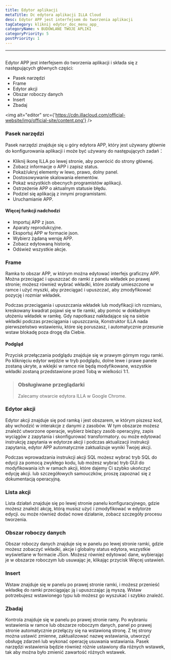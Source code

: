 ```yaml
---
title: Edytor aplikacji
metaTitle: Dc edytora aplikacji ILLA Cloud
desc: Edytor APP jest interfejsem do tworzenia aplikacji
tagCategory: kliknij edytor_doc_menu_app_
categoryName: 🌀 BUDOWLANE TWOJE APLIKI
categoryPriority: 5
postPriority: 1
---
```


* * *

## <Heading hidden>Edytor aplikacji</Heading>

Edytor APP jest interfejsem do tworzenia aplikacji i składa się z następujących głównych części:

-   Pasek narzędzi
-   Frame
-   Edytor akcji
-   Obszar roboczy danych
-   Insert
-   Zbadaj

<img alt="editor" src={'https://cdn.illacloud.com/official-website/img/official-site/content.png'} />

### Pasek narzędzi

Pasek narzędzi znajduje się u góry edytora APP, który jest używany głównie do konfigurowania aplikacji i może być używany do następujących zadań：

-   Kliknij ikonę ILLA po lewej stronie, aby powrócić do strony głównej.
-   Zobacz informacje o APP i zapisz status.
-   Pokaż/ukryj elementy w lewo, prawo, dolny panel.
-   Dostosowywanie skalowania elementów.
-   Pokaż wszystkich obecnych programistów aplikacji.
-   Ostrzeżenie APP o aktualnym statusie błędu.
-   Podziel się aplikacją z innymi programistami.
-   Uruchamianie APP.

#### Więcej funkcji nadchodzi

-   Importuj APP z json.
-   Aparaty reprodukcyjne.
-   Eksportuj APP w formacie json.
-   Wybierz żądaną wersję APP.
-   Zobacz edytowaną historię.
-   Odśwież wszystkie akcje.

[//]: # "[Image]"

### Frame

Ramka to obszar APP, w którym można edytować interfejs graficzny APP. Można przeciągać i upuszczać do ramki z panelu wkładek po prawej stronie; możesz również wybrać wkładki, które zostały umieszczone w ramce i użyć myszki, aby przeciągać i upuszczać, aby zmodyfikować pozycję i rozmiar wkładek.

Podczas przeciągania i upuszczania wkładek lub modyfikacji ich rozmiaru, kreskowany kwadrat pojawi się w tle ramki, aby pomóc w dokładnym ułożeniu wkładek w ramkę. Gdy napotkasz nakładające się na siebie wkładki podczas przeciągania i upuszczania, Konstruktor ILLA nada pierwszeństwo wstawieniu, które się poruszasz, i automatycznie przesunie wstaw blokadę poza drogę dla Ciebie.

#### Podgląd

Przycisk przełączania podglądu znajduje się w prawym górnym rogu ramki. Po kliknięciu edytor wejdzie w tryb podglądu, dolne lewe i prawe panele zostaną ukryte, a wklejki w ramce nie będą modyfikowane, wszystkie wkładki zostaną przedstawione przed Tobą w wielkości 1:1.

> ### Obsługiwane przeglądarki
>
> Zalecamy otwarcie edytora ILLA w Google Chrome.

### Edytor akcji

Edytor akcji znajduje się pod ramką i jest obszarem, w którym piszesz kod, aby wchodzić w interakcje z danymi z zasobów. W tym obszarze możesz znaleźć utworzone operacje, wybierz bieżący zasób operacyjny, zapis wyciągów z zapytania i skonfigurować transformatory. ou może edytować instrukcję zapytania w edytorze akcji i podczas aktualizacji instrukcji zapytania, edytor APP automatycznie zaktualizuje wyniki Twojej akcji.

Podczas wprowadzania instrukcji akcji SQL możesz wybrać tryb SQL do edycji za pomocą zwykłego kodu, lub możesz wybrać tryb GUI do modyfikowania ich w ramach akcji, które dajemy Ci szybko ukończyć edycję akcji. lub szczegółowych samouczków, proszę zapoznać się z dokumentacją operacyjną.

### Lista akcji

Lista działań znajduje się po lewej stronie panelu konfiguracyjnego, gdzie możesz znaleźć akcję, którą musisz użyć i zmodyfikować w edytorze edycji. ou może również dodać nowe działanie, zobacz szczegóły procesu tworzenia.

### Obszar roboczy danych

Obszar roboczy danych znajduje się w panelu po lewej stronie ramki, gdzie możesz zobaczyć wkładki, akcje i globalny status edytora, wszystkie wyświetlane w formacie JSon. Możesz również edytować dane, wybierając je w obszarze roboczym lub usuwając je, klikając przycisk Więcej ustawień.

### Insert

Wstaw znajduje się w panelu po prawej stronie ramki, i możesz przenieść wkładkę do ramki przeciągając ją i upuszczając ją myszą. Wstaw potrzebujesz wstawionego typu lub możesz go wyszukać i szybko znaleźć.

[//]: # "[Image]"

### Zbadaj

Kontrola znajduje się w panelu po prawej stronie ramy. Po wybraniu wstawienia w ramce lub obszarze roboczym danych, panel po prawej stronie automatycznie przełączy się na wstawioną stronę. Z tej strony można ustawić zmienne, zaktualizować nazwę wstawiania, utworzyć obsługę zdarzeń lub wykonać operację usuwania wstawiania. Pasek narzędzi wstawienia będzie również różnie ustawiony dla różnych wstawek, tak aby można było zmienić zawartość różnych wstawek.
